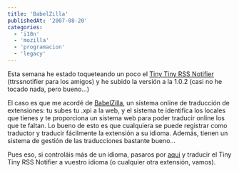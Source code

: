 ```yaml
---
title: 'BabelZilla'
publishedAt: '2007-08-20'
categories:
  - 'i18n'
  - 'mozilla'
  - 'programacion'
  - 'legacy'
---
```


Esta semana he estado toqueteando un poco el [Tiny Tiny RSS Notifier](http://rick.jinlabs.com/code/ttrssnotifier/) (ttrssnotifier para los amigos) y he subido la versión a la 1.0.2 (casi no he tocado nada, pero bueno...)

El caso es que me acordé de [BabelZilla](http://www.babelzilla.org), un sistema online de traducción de extensiones: tu subes tu .xpi a la web, y el sistema te identifica los locales que tienes y te proporciona un sistema web para poder traducir online los que te faltan. Lo bueno de esto es que cualquiera se puede registrar como traductor y traducir fácilmente la extensión a su idioma. Además, tienen un sistema de gestión de las traducciones bastante bueno...

Pues eso, si controláis más de un idioma, pasaros por [aqui](http://www.babelzilla.org/index.php?option=com_wts&Itemid=88&extension=2641&type=lang) y traducir el Tiny Tiny RSS Notifier a vuestro idioma (o cualquier otra extensión, vamos).
